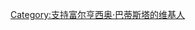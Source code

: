{{Userbox
  |border-c = #000000
  |border-s = 1
  |id-c     = #ffffff
  |id-s     = 12
  |id-fc    = #000000
  |info-s   = 10
  |info-fc  = #000000
  |id       = [[file:Fulgencio_Batista,_1938.jpg|50px]]
  |info     = 这个用户支持[[富尔亨西奥·巴蒂斯塔]]上校。
}}

[[Category:支持富尔亨西奥·巴蒂斯塔的维基人]]